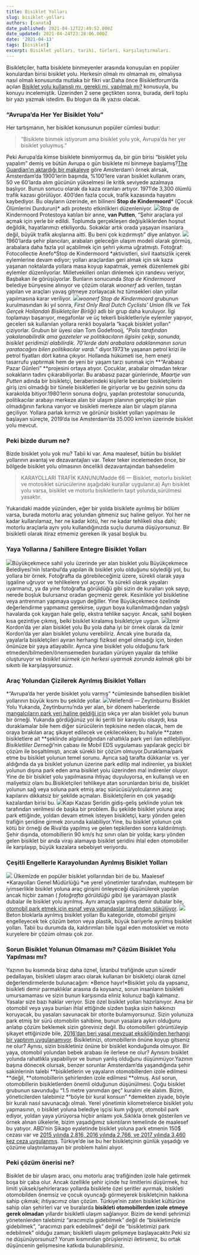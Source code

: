 ```yaml
---
title: Bisiklet Yolları
slug: bisiklet-yollari
authors: [canata]
date_published: 2021-04-12T22:49:52.000Z
date_updated: 2021-04-24T23:28:06.000Z
date: '2021-04-13'
tags: [bisiklet]
excerpt: Bisiklet yolları, tarihi, türleri, karşılaştırmaları.
---
```


Bisikletçiler, hatta bisiklete binmeyenler arasında konuşulan en popüler konulardan birisi bisiklet yolu. Herkesin olmalı mı olmamalı mı, olmalıysa nasıl olmalı konusunda mutlaka bir fikri var.Daha önce Bisikletforum’da açılan [Bisiklet yolu kullanışlı mı, gerekli mi, yapılmalı mı?](https://www.bisikletforum.com/konu/bisiklet-yolu-kullanisli-mi-gerekli-mi-yapilmali-mi.153258/) konusuyla, bu konuyu incelemiştik. Üzerinden 2 sene geçtikten sonra, burada, derli toplu bir yazı yazmak istedim. Bu blogun da ilk yazısı olacak.
<!--truncate-->
### “Avrupa’da Her Yer Bisiklet Yolu”

Her tartışmanın, her bisiklet konusunun popüler cümlesi budur:

> “Bisiklete binmek istiyorum ama bisiklet yolu yok, Avrupa’da her yer bisiklet yoluymuş.”

Peki Avrupa’da kimse bisiklete binmiyormuş da, bir gün birisi “bisiklet yolu yapalım” demiş ve bütün Avrupa o gün bisiklete mi binmeye başlamış?[The Guardian’ın aktardığı bir makaleye](https://www.theguardian.com/cities/2015/may/05/amsterdam-bicycle-capital-world-transport-cycling-kindermoord) göre Amsterdam’ı örnek alırsak, Amsterdam’da 1900’lerin başında, %100’lere varan bisiklet kullanım oranı, 50 ve 60’larda alım gücünün yükselmesi ile kritik seviyede azalmaya başlıyor. Bunun sonucu olarak da kaza oranları artıyor. 1971’de 3,300 ölümlü trafik kazası görülüyor. 400’den fazla çocuk, trafik kazasında hayatını kaybediyor. Bu olayların üzerinde, en bilineni **Stop de Kindermoord*** (Çocuk Ölümlerini Durdurun)* adlı protesto etkinlikleri düzenleniyor.
![](https://ssfy.io/https%3A%2F%2Fwww.notion.so%2Fimage%2Fhttps%253A%252F%252Fcdn-images-1.medium.com%252Fmax%252F1000%252F1*SbH97Go5-DVJFAVaYQ_ldw.jpeg%3Ftable%3Dblock%26id%3D5afe2e55-73a7-4527-848a-00087711f709%26cache%3Dv2)Stop de Kindermoord
Protestoya katılan bir anne, **van Putten**, “Şehir araçlara yol açmak için yerle bir edildi. Toplumda gerçekleşen değişikliklerden hoşnut değildik, hayatlarımızı etkiliyordu. Sokaklar artık orada yaşayan insanlara değil, büyük trafik akışlarına aitti. Bu beni çok kızdırmıştı” diye anlatıyor.
![](https://ssfy.io/https%3A%2F%2Fwww.notion.so%2Fimage%2Fhttps%253A%252F%252Fcdn-images-1.medium.com%252Fmax%252F1000%252F1*AZaoNrPhAm29RiK-0JrTFw.jpeg%3Ftable%3Dblock%26id%3Db8867ba7-6bbd-47ff-adf4-dee89b61bc67%26cache%3Dv2)
1960’larda şehir plancıları, arabaları geleceğin ulaşım modeli olarak görmüş, arabalara daha fazla yol açabilmek için şehri yıkıma uğratmıştı. Fotoğraf: Fotocollectie Anefo*Stop de Kindermoord *aktivistleri, sivil itaatsizlik içerek eylemlerine devam ediyor; yolları araçlardan geri almak için sık kaza yaşanan noktalarda yollara masa koyup kapatmak, yemek düzenlemek gibi eylemler düzenliyorlar. Milletvekilleri onları dinlemek için randevu veriyor, Başbakan ile görüşüyorlar. Bunların sonucunda *Stop de Kindermoord* belediye bünyesine alınıyor ve çözüm olarak *woonerf* adı verilen, taştan yapılan ve araçları yavaş gitmeye zorlayacak hız tümsekleri olan yollar yapılmasına karar veriliyor.
![](https://ssfy.io/https%3A%2F%2Fwww.notion.so%2Fimage%2Fhttps%253A%252F%252Fcdn-images-1.medium.com%252Fmax%252F1000%252F1*j5cSG7ZyQigcg5inO98Q0g.jpeg%3Ftable%3Dblock%26id%3D1d80d7cb-e012-4660-82f2-77aaf55857aa%26cache%3Dv2)*woonerf*
*Stop de Kindermoord* grubunun kurulmasından iki yıl sonra, *First Only Real Dutch Cyclists’ Union (İlk ve Tek Gerçek Hollandalı Bisikletçiler Birliği)* adlı bir grup daha kuruluyor. İlgi toplamayı başarıyor, megafonlar ve üç tekerli bisikletleriyle eylemler yapıyor, geceleri sık kullanılan yollara renkli boyalarla “kaçak bisiklet yolları” çiziyorlar. Grubun bir üyesi olan Tom Godefrooij, *“Polis tarafından yakalanabilirdik ama gazeteler ve politikacıların ilgisini çekip, sonunda, bisiklet şeridimizi alabilirdik. 70’lerde dahi arabalara odaklanmanın sorun yaratacağını bilen politikacılar vardı.”* diyor.1973’te yaşanan petrol krizi ile petrol fiyatları dört katına çıkıyor. Hollanda hükümeti ise, hem enerji tasarrufu yaptırmak hem de yeni bir yaşam tarzı sunmak için **“Arabasız Pazar Günleri” **projesini ortaya atıyor. Çocuklar, arabalar olmadan tekrar sokakların tadını çıkarabiliyorlar. Bu arabasız pazar günlerinde, *Maartje van Putten* adında bir bisikletçi, beraberindeki kişilerle beraber bisikletçilerin giriş izni olmadığı bir tünele bisikletleri ile giriyorlar ve bu gezinin sonu da karakolda bitiyor.1980’lerin sonuna doğru, yapılan protestolar sonucunda, politikacılar arabayı merkeze alan bir ulaşım planının gerçekçi bir plan olmadığının farkına varıyor ve bisikleti merkeze alan bir ulaşım planına geçiliyor. Yollara parlak kırmızı ve görünür bisiklet yolları yapılması ile başlayan süreçte, 2019’da ise Amsterdam’da 35.000 km’nin üzerinde bisiklet yolu mevcut.

### Peki bizde durum ne?

Bizde bisiklet yolu yok mu? Tabii ki var. Ama maalesef, bütün bu bisiklet yollarının avantaj ve dezavantajları var. Teker teker incelemeden önce, bir bölgede bisiklet yolu olmasının öncelikli dezavantajından bahsedelim

> KARAYOLLARI TRAFİK KANUNUMadde 66 — Bisiklet, motorlu bisiklet ve motosiklet sürücülerine aşağıdaki kurallar uygulanır.a) Ayrı bisiklet yolu varsa, bisiklet ve motorlu bisikletlerin taşıt yolunda,sürülmesi yasaktır.

Yukarıdaki madde yüzünden, eğer bir yolda bisiklete ayrılmış bir bölüm varsa, burada motorlu araç yolundan gitmeniz suç haline geliyor. Yol her ne kadar kullanılamaz, her ne kadar kötü, her ne kadar tehlikeli olsa dahi; motorlu araçlarla aynı yolu kullandığınızda suçlu duruma düşüyorsunuz. Bir bisikletli olarak itiraz etmemiz gereken ilk yasal boşluk bu.

### Yaya Yollarına / Sahillere Entegre Bisiklet Yolları
![](https://ssfy.io/https%3A%2F%2Fwww.notion.so%2Fimage%2Fhttps%253A%252F%252Fcdn-images-1.medium.com%252Fmax%252F1000%252F1*0tcC2j4NqCJQAj6v6ncMtw.jpeg%3Ftable%3Dblock%26id%3Df859d721-3ad8-48c8-aa62-3dbbb91e4ea4%26cache%3Dv2)Büyükçekmece sahil yolu üzerinde yer alan bisiklet yolu
Büyükçekmece Belediyesi’nin İstanbul’da yapılan ilk bisiklet yolu olduğunu söylediği yol, bu yollara bir örnek. Fotoğrafta da görebileceğiniz üzere, sürekli olarak yaya işgaline uğruyor ve tehlikelere yol açıyor. Ya sürekli olarak yayaları uyarmanız, ya da yine fotoğrafta görüldüğü gibi sizin de kuralları yok sayıp, nerede boşluk bulursanız oradan geçmeniz gerek. Kesinlikle yol bisikletine veya antrenman yapmaya uygun değiller. Yine Büyükçekmece özelinde değerlendirme yapmamız gerekirse, uygun boya kullanılmadığından yağışlı havalarda çok kaygan hale gelip, ekstra tehlike saçıyor. Ancak, sahil boşken kısa gezintiye çıkmış, belki bisiklet kiralamış bisikletçiye uygun.
![](https://ssfy.io/https%3A%2F%2Fwww.notion.so%2Fimage%2Fhttps%253A%252F%252Fcdn-images-1.medium.com%252Fmax%252F1000%252F1*CJ7PoGPfX_Gqp4t6uTyDjA.jpeg%3Ftable%3Dblock%26id%3D38152f83-c44d-4a43-afc9-aea75fcae49c%26cache%3Dv2)İzmir Kordon’da yer alan bisiklet yolu
Bu yola daha iyi bir örnek olarak da İzmir Kordon’da yer alan bisiklet yolunu verebiliriz. Ancak yine burada da, yayalarla bisikletçileri ayıran herhangi fiziksel engel olmadığı için, birden önünüze bir yaya atlayabilir. Ayrıca yine bisiklet yolu olduğunu fark etmeden/bilmeden/önemsemeden buradan yürüyen yayalar da tehlike oluşturuyor ve *bisiklet sürmek için herkesi uyarmak zorunda kalmak* gibi bir sıkıntı ile karşılaşıyorsunuz.

### Araç Yolundan Çizilerek Ayrılmış Bisiklet Yolları

*“Avrupa’da her yerde bisiklet yolu varmış” *cümlesinde bahsedilen bisiklet yollarının büyük kısmı bu şekilde yollar.
![](https://ssfy.io/https%3A%2F%2Fwww.notion.so%2Fimage%2Fhttps%253A%252F%252Fcdn-images-1.medium.com%252Fmax%252F1000%252F1*g5F-NyaBE-GHxSRFAql_kw.jpeg%3Ftable%3Dblock%26id%3D31c1f575-30a8-4aa6-b28a-32f0ae7becba%26cache%3Dv2)Veliefendi — Zeytinburnu Bisiklet Yolu
Yukarıda, Zeytinburnu’nda yer alan, bir dönem haberlerde [mangalcıların park yeri haline geldiği için](https://www.youtube.com/watch?v=3D4LqDqc4Go) sıkça yer alan bisiklet yolu bunun bir örneği. Yukarıda gördüğünüz yol iki şeritli bir karayolu olsaydı, kısa duraklamalar bile hem diğer sürücülerin tepkisine neden olacak, hem de oraya bırakılan araç şikayet edilecek ve çekilecekken; bu haliyle **zaten bisikletlere ait **şeklinde algılandığından rahatlıkla park yeri ilan edilebiliyor. *Bisikletliler Derneği*’nin çabası ile Mobil EDS uygulaması yapılarak geçici bir çözüm ile boşaltılmıştı, ancak sürekli bir çözüm olmuyor.Duraklama/park etme bu bisiklet yolunun temel sorunu. Ayrıca sağ tarafta dükkanlar vs. yer aldığında da ya bisiklet yolunun üzerine park edilip mal indirenler, ya bisiklet yolunun dışına park eden ama bisiklet yolu üzerinden mal indirenler oluyor. Yine de bir bisiklet yolu yapılmasına ihtiyaç duyuluyorsa, en kullanışlı ve en maliyetsiz olanı bu.Bisikletçileri tehlikeye atan sorunlardan birisi de, bisiklet yolunun sağ veya soluna park etmiş araç sürücüsü/yolcularının araç kapılarını dikkatsiz bir şekilde açmaları. Bisikletçilerin en çok yaşadığı kazalardan birisi bu.
![](https://ssfy.io/https%3A%2F%2Fwww.notion.so%2Fimage%2Fhttps%253A%252F%252Fcdn-images-1.medium.com%252Fmax%252F1000%252F1*nmeiwoLwJ0QoUGvUmS4R3w.jpeg%3Ftable%3Dblock%26id%3D5a97176a-ab07-40f1-bb57-782c8e620730%26cache%3Dv2)Kapı Kazası
Şeridin gidiş-geliş şeklinde yolun tek tarafından verilmesi de başka bir problem. Bu şekilde bisiklet yoluna araç park ettiğinde, yoldan devam etmek isteyen bisikletçi, karşı yönden gelen trafiğin şeridine girmek zorunda kalabiliyor.Yine, bu bisiklet yolunun çok kötü bir örneği de Riva’da yapılmış ve gelen tepkilerden sonra kaldırılmıştı. Şehir dışında, otomobillerin 90 km/s hız sınırı olan bir yolda; karşı yönden gelen bisiklet bir anda virajı alamayıp bisiklet şeridini ihlal eden otomobiller ile karşılaşıp, büyük kazalara sebebiyet veriyordu.

### Çeşitli Engellerle Karayolundan Ayrılmış Bisiklet Yolları
![](https://ssfy.io/https%3A%2F%2Fwww.notion.so%2Fimage%2Fhttps%253A%252F%252Fcdn-images-1.medium.com%252Fmax%252F1000%252F1*uDO9aE1FDIofXh0Bo6rHVQ.jpeg%3Ftable%3Dblock%26id%3D13ed8c3e-ccb2-4e0a-b14b-f4deef655fcb%26cache%3Dv2)
Ülkemizde en popüler bisiklet yollarından biri de bu. Maalesef *Karayolları Genel Müdürlüğü *ve yerel yönetimler tarafından, muhteşem bir iyimserlikle bisiklet yoluna araç girişini önleyeceği düşünülerek yapılan ancak hiçbir zaman ( *fotoğrafta görüldüğü gibi)* işe yaramayan plastik dubalar ile bisiklet yolu ayrılmış. Aynı amaçla yapılmış demir dubalar bile, [otomobil park etmek için esnaf veya vatandaşlar tarafından sökülüyor](https://canakkalegundem.net/2018/03/02/sok-tak-duba/).
![](https://ssfy.io/https%3A%2F%2Fwww.notion.so%2Fimage%2Fhttps%253A%252F%252Fcdn-images-1.medium.com%252Fmax%252F1000%252F1*e7LJCSwz5HaVA2dmOOosRA.jpeg%3Ftable%3Dblock%26id%3Dfd41b337-a072-4d56-999a-998ab6541b2d%26cache%3Dv2)Beton bloklarla ayrılmış bisiklet yolları
Bu kategoride, otomobil girişini engelleyecek tek çözüm beton veya plastik, büyük bariyerle ayrılmış bisiklet yolları. Tabii bu durumda da, kaldırımları bile işgal eden motosiklet ve moto kuryelere bir çözüm olması çok zor.

### Sorun Bisiklet Yolunun Olmaması mı? Çözüm Bisiklet Yolu Yapılması mı?

Yazının bu kısmında biraz daha öznel, İstanbul trafiğinde uzun süredir pedallayan, bisikleti ulaşım aracı olarak kullanan bir bisikletçi olarak öznel değerlendirmelerde bulunacağım: *Bence hayır!*Bisiklet yolu da yapsanız, bisikleti demir parmaklıklar arasına da koysanız, sorun insanların bisikleti umursamaması ve sizin bunun karşısında eliniz kolunuz bağlı kalmanız. Yasalar size bazı haklar veriyor. Size özel bisiklet yolları hazırlanıyor. Ama bir otomobil veya yaya bunları ihlal ettiğinde sizden başka sizin hakkınızı koruyacak, bu yasaları savunacak bir otorite bulamıyorsunuz. Sizin yolunuza park etmiş bir sürü otomobilin sahibine, bunun yasalara aykırı olduğunu anlatıp çözüm beklemek sizin göreviniz değil. Bu otomobilleri görüntüleyip şikayet ettiğinizde bile, [2016’dan beri yasal mevzuat eksikliğinden herhangi bir yaptırım uygulanamıyor](https://www.sabah.com.tr/teknokulis/haberler/2016/01/20/trafikte-whatsapptan-ihbar-donemi-kisa-surdu). Bisikletinizi, otomobillerin önüne koyup gitseniz ne olur? Aynısı, sizin bisikletiniz önüne bir bisiklet konduğunda olmuyor. Bir yaya, otomobil yolundan bebek arabası ile ilerlese ne olur? Aynısını bisiklet yolunda rahatlıkla yapabiliyor ve bunun yanlış olduğunu düşünmüyor.Yazının başına dönecek olursak, benzer sorunlar Amsterdam’da yaşandığında şehir sakinlerinin talebi **bisikletlerin ve yayaların otomobillerden izole edilmesi **değil, **otomobillerin şehirlerden izole edilmesi **olmuş. Asıl sorun, otomobillerin bisikletlerden önemli olduğunun düşünülmesi. Çoğu bisiklet grubunun savunduğu “1.5 metre yanımdan geç” kuralını ele alalım. Bizim, yöneticilerden talebimiz *“böyle bir kural konsun” *demekten ziyade, böyle bir kuralı nasıl savunacağı olmalı. Yerel yönetimin kilometrelerce bisiklet yolu yapmasının, o bisiklet yoluna belediye işçisi kum yığıyor, otomobil park ediyor, yoldan yaya yürüyorsa hiçbir anlamı yok.Sıklıkla örnek gösterilen ve örnek alınan ülkelerle, bizim yaşadığımız sıkıntıların temelinde de maalesef bu yatıyor. ABD’nin Şikago eyaletinde bisiklet yoluna park etmenin 150$ cezası var ve [2015 yılında 2,816, 2016 yılında 2,766, ve 2017 yılında 3,460 kez ceza uygulanmış](https://blockclubchicago.org/2018/07/24/site-dedicated-to-shaming-cars-parked-in-bike-lanes-gets-city-ticketing-agencys-attention/). Türkiye’de ise bu her bisikletçinin günlük yaşadığı ve çözüme ulaştırılamayan bir problem halini alıyor.

### Peki çözüm önerisi ne?

Bisiklet de bir ulaşım aracı, onu motorlu araç trafiğinden izole hale getirmek boşa bir çaba olur. Ancak özellikle şehir içinde hız limitlerini düşürmek, hız limiti yüksek/şehirlerarası yollarda bisiklete özel şeritler ayırmak, bisikleti otomobilden önemsiz ve çocuk oyuncağı görmeyerek bisikletçinin hakkına sahip çıkmak; ihtiyacımız olan çözüm. Türkiye’nin zaten bisiklet kültürüne sahip olan şehirleri var ve buralarda **bisikleti otomobillerden izole etmeye gerek olmadan** yıllardır bisikletli ulaşım sağlanıyor. Bizim de kendi şehrimizi yönetenlerden talebimiz “aracımızla gidebilmek” değil de “bisikletimizle gidebilmek”, “aracımızı park edebilmek” değil de “bisikletimizi park edebilmek” olduğu zaman; bisikletli ulaşım gelişmeye başlayacaktır.Peki siz ne düşünüyorsunuz? Yorum kısmından görüşlerinizi iletirseniz, bu ortak düşüncenin gelişmesine katkıda bulunabilirsiniz.
